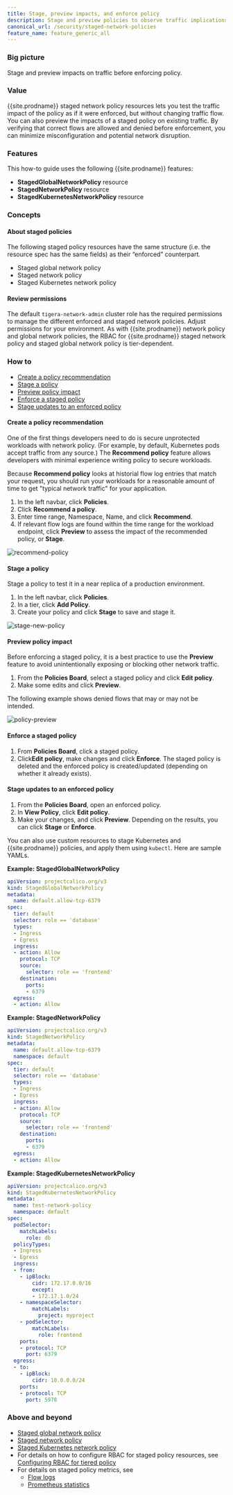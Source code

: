 ```yaml
---
title: Stage, preview impacts, and enforce policy
description: Stage and preview policies to observe traffic implications before enforcing them.
canonical_url: /security/staged-network-policies
feature_name: feature_generic_all
---
```


### Big picture

Stage and preview impacts on traffic before enforcing policy.

### Value

{{site.prodname}} staged network policy resources lets you test the traffic impact of the policy as if it were enforced, but without changing traffic flow. You can also preview the impacts of a staged policy on existing traffic. By verifying that correct flows are allowed and denied before enforcement, you can minimize misconfiguration and potential network disruption.

### Features

This how-to guide uses the following {{site.prodname}} features:

- **StagedGlobalNetworkPolicy** resource
- **StagedNetworkPolicy** resource
- **StagedKubernetesNetworkPolicy** resource

### Concepts

#### About staged policies

The following staged policy resources have the same structure (i.e. the resource spec has the same fields) as their “enforced” counterpart.

- Staged global network policy
- Staged network policy
- Staged Kubernetes network policy

#### Review permissions

The default `tigera-network-admin` cluster role has the required permissions to manage the different enforced 
and staged network policies. Adjust permissions for your environment. As with {{site.prodname}} network policy and global network policies, the RBAC for {{site.prodname}} staged network policy and staged global network policy is tier-dependent.

### How to

- [Create a policy recommendation](#create-a-policy-recommendation)
- [Stage a policy](#stage-a-policy)
- [Preview policy impact](#preview-policy-impact)
- [Enforce a staged policy](#enforce-a-staged-policy)
- [Stage updates to an enforced policy](#stage-updates-to-an-enforced-policy)

#### Create a policy recommendation

One of the first things developers need to do is secure unprotected workloads with network policy. (For example, by default, Kubernetes pods accept traffic from any source.) The **Recommend policy** feature allows developers with minimal experience writing policy to secure workloads. 

Because **Recommend policy** looks at historial flow log entries that match your request, you should run your workloads for a reasonable amount of time to get "typical network traffic" for your application.

1. In the left navbar, click **Policies**.
1. Click **Recommend a policy**.
1. Enter time range, Namespace, Name, and click **Recommend**. 
1. If relevant flow logs are found within the time range for the workload endpoint, click **Preview** to assess the impact of the recommended policy, or **Stage**.

![recommend-policy]({{site.baseurl}}/images/recommend-policy.png)

#### Stage a policy

Stage a policy to test it in a near replica of a production environment. 

1. In the left navbar, click **Policies**.
1. In a tier, click **Add Policy**. 
1. Create your policy and click **Stage** to save and stage it. 

![stage-new-policy]({{site.baseurl}}/images/stage-new-policy.png)

#### Preview policy impact

Before enforcing a staged policy, it is a best practice to use the **Preview** feature to avoid unintentionally exposing or blocking other network traffic. 

1. From the **Policies Board**, select a staged policy and click **Edit policy**.
1. Make some edits and click **Preview**.

The following example shows denied flows that may or may not be intended. 

![policy-preview]({{site.baseurl}}/images/policy-preview.png)

#### Enforce a staged policy

1. From **Policies Board**, click a staged policy. 
1. Click**Edit policy**, make changes and click **Enforce**. The staged policy is deleted and the enforced policy is created/updated (depending on whether it already exists).

#### Stage updates to an enforced policy

1. From the **Policies Board**, open an enforced policy. 
1. In **View Policy**, click **Edit policy**.
1. Make your changes, and click **Preview**. Depending on the results, you can click **Stage**  or **Enforce**.

You can also use custom resources to stage Kubernetes and {{site.prodname}} policies, and apply them using `kubectl`. Here are sample YAMLs.

**Example: StagedGlobalNetworkPolicy**

```yaml
apiVersion: projectcalico.org/v3
kind: StagedGlobalNetworkPolicy
metadata:
  name: default.allow-tcp-6379
spec:
  tier: default
  selector: role == 'database'
  types:
  - Ingress
  - Egress
  ingress:
  - action: Allow
    protocol: TCP
    source:
      selector: role == 'frontend'
    destination:
      ports:
      - 6379
  egress:
  - action: Allow
```

**Example: StagedNetworkPolicy**

```yaml
apiVersion: projectcalico.org/v3
kind: StagedNetworkPolicy
metadata:
  name: default.allow-tcp-6379
  namespace: default
spec:
  tier: default
  selector: role == 'database'
  types:
  - Ingress
  - Egress
  ingress:
  - action: Allow
    protocol: TCP
    source:
      selector: role == 'frontend'
    destination:
      ports:
      - 6379
  egress:
  - action: Allow
```

**Example: StagedKubernetesNetworkPolicy**

```yaml
apiVersion: projectcalico.org/v3
kind: StagedKubernetesNetworkPolicy
metadata:
  name: test-network-policy
  namespace: default
spec:
  podSelector:
    matchLabels:
      role: db
  policyTypes:
  - Ingress
  - Egress
  ingress:
  - from:
    - ipBlock:
        cidr: 172.17.0.0/16
        except:
        - 172.17.1.0/24
    - namespaceSelector:
        matchLabels:
          project: myproject
    - podSelector:
        matchLabels:
          role: frontend
    ports:
    - protocol: TCP
      port: 6379
  egress:
  - to:
    - ipBlock:
        cidr: 10.0.0.0/24
    ports:
    - protocol: TCP
      port: 5978
```

### Above and beyond

- [Staged global network policy]({{site.baseurl}}/reference/resources/stagedglobalnetworkpolicy)
- [Staged network policy]({{site.baseurl}}/reference/resources/stagednetworkpolicy)
- [Staged Kubernetes network policy]({{site.baseurl}}/reference/resources/stagedkubernetesnetworkpolicy)
- For details on how to configure RBAC for staged policy resources, see [Configuring RBAC for tiered policy]({{site.baseurl}}/security/rbac-tiered-policies)
- For details on staged policy metrics, see
  - [Flow logs]({{site.baseurl}}/visibility/elastic/flow/datatypes)
  - [Prometheus statistics]({{site.baseurl}}/maintenance/monitor/metrics#content-main)
